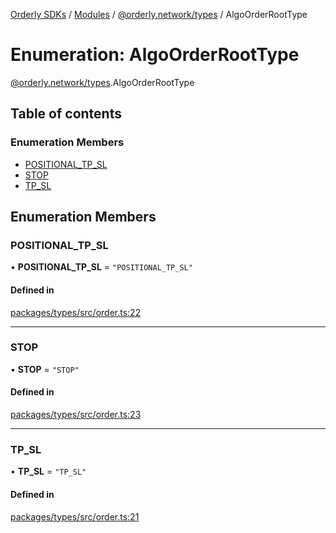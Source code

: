[Orderly SDKs](/sdks/tech-doc/README) / [Modules](/sdks/tech-doc/modules) / [@orderly.network/types](/sdks/tech-doc/modules/orderly_network_types) / AlgoOrderRootType

# Enumeration: AlgoOrderRootType

[@orderly.network/types](/sdks/tech-doc/modules/orderly_network_types).AlgoOrderRootType

## Table of contents

### Enumeration Members

- [POSITIONAL\_TP\_SL](/sdks/tech-doc/enums/orderly_network_types.AlgoOrderRootType#positional_tp_sl)
- [STOP](/sdks/tech-doc/enums/orderly_network_types.AlgoOrderRootType#stop)
- [TP\_SL](/sdks/tech-doc/enums/orderly_network_types.AlgoOrderRootType#tp_sl)

## Enumeration Members

### POSITIONAL\_TP\_SL

• **POSITIONAL\_TP\_SL** = ``"POSITIONAL_TP_SL"``

#### Defined in

[packages/types/src/order.ts:22](https://github.com/OrderlyNetwork/js-sdk/blob/b90fff4/packages/types/src/order.ts#L22)

___

### STOP

• **STOP** = ``"STOP"``

#### Defined in

[packages/types/src/order.ts:23](https://github.com/OrderlyNetwork/js-sdk/blob/b90fff4/packages/types/src/order.ts#L23)

___

### TP\_SL

• **TP\_SL** = ``"TP_SL"``

#### Defined in

[packages/types/src/order.ts:21](https://github.com/OrderlyNetwork/js-sdk/blob/b90fff4/packages/types/src/order.ts#L21)
